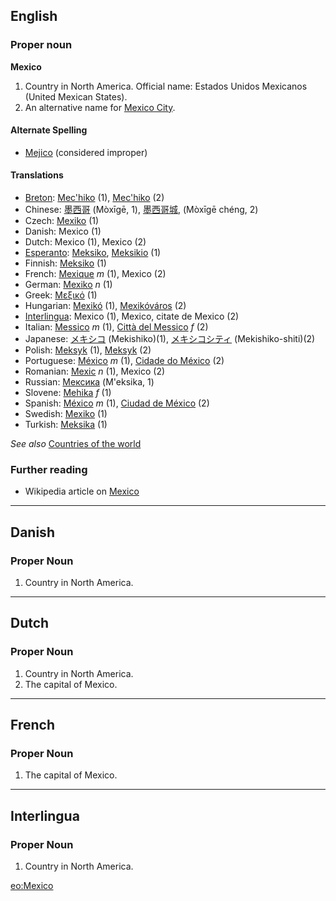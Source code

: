 ==English==

===Proper noun===
'''Mexico'''

# Country in North America. Official name: Estados Unidos Mexicanos (United Mexican States).
# An alternative name for [[Mexico City]].

====Alternate Spelling====
*[[Mejico]] (considered improper)

====Translations====
*[[Breton]]: [[Mec'hiko]] (1), [[Mec'hiko]] (2)
*Chinese: [[墨西哥]] (Mòxīgē, 1), [[墨西哥城]], (Mòxīgē chéng, 2)
*Czech: [[Mexiko]] (1)
*Danish: Mexico (1)
*Dutch: Mexico (1), Mexico (2)
*[[Esperanto]]: [[Meksiko]], [[Meksikio]] (1)
*Finnish: [[Meksiko]] (1)
*French: [[Mexique]] ''m'' (1), Mexico (2)
*German: [[Mexiko]] ''n'' (1)
*Greek: [[Μεξικό]] (1)
*Hungarian: [[Mexikó]] (1), [[Mexikóváros]] (2)
*[[Interlingua]]: Mexico (1), Mexico, citate de Mexico (2)
*Italian: [[Messico]] ''m'' (1), [[Città del Messico]] ''f'' (2)
*Japanese: [[メキシコ]] (Mekishiko)(1), [[メキシコシティ]] (Mekishiko-shiti)(2)
*Polish: [[Meksyk]] (1), [[Meksyk]] (2)
*Portuguese: [[México]] ''m'' (1), [[Cidade do México]] (2)
*Romanian: [[Mexic]] ''n'' (1), Mexico (2)
*Russian: [[Мексика]] (M'eksika, 1)
*Slovene: [[Mehika]] ''f'' (1)
*Spanish: [[México]] ''m'' (1), [[Ciudad de México]] (2)
*Swedish: [[Mexiko]] (1)
*Turkish: [[Meksika]] (1)

''See also'' [[Countries of the world]]

=== Further reading ===

* Wikipedia article on [[w:Mexico|Mexico]]

----

==Danish==
===Proper Noun===
# Country in North America.

----

==Dutch==
===Proper Noun===
# Country in North America.
# The capital of Mexico.

----

==French==
===Proper Noun===
# The capital of Mexico.

----

==Interlingua==
===Proper Noun===
# Country in North America.

[[eo:Mexico]]